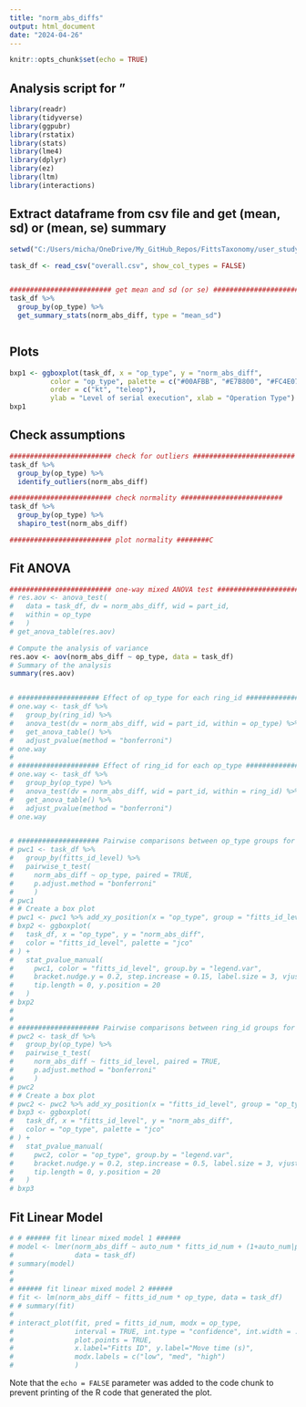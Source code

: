 ```yaml
---
title: "norm_abs_diffs"
output: html_document
date: "2024-04-26"
---
```


```r
knitr::opts_chunk$set(echo = TRUE)
```

## Analysis script for "

```r
library(readr)
library(tidyverse)
library(ggpubr)
library(rstatix)
library(stats)
library(lme4)
library(dplyr)
library(ez)
library(ltm)
library(interactions)
```


## Extract dataframe from csv file and get (mean, sd) or (mean, se) summary

```r

setwd("C:/Users/micha/OneDrive/My_GitHub_Repos/FittsTaxonomy/user_study_results/fitts_headers/")

task_df <- read_csv("overall.csv", show_col_types = FALSE)


######################### get mean and sd (or se) ######################### 
task_df %>%
  group_by(op_type) %>%
  get_summary_stats(norm_abs_diff, type = "mean_sd")



```

## Plots

```r

bxp1 <- ggboxplot(task_df, x = "op_type", y = "norm_abs_diff", 
          color = "op_type", palette = c("#00AFBB", "#E7B800", "#FC4E07"),
          order = c("kt", "teleop"),
          ylab = "Level of serial execution", xlab = "Operation Type")
bxp1

```


## Check assumptions

```r

######################### check for outliers ######################### 
task_df %>%
  group_by(op_type) %>%
  identify_outliers(norm_abs_diff)

######################### check normality ######################### 
task_df %>%
  group_by(op_type) %>%
  shapiro_test(norm_abs_diff)

######################### plot normality ########C


```


## Fit ANOVA

```r

######################### one-way mixed ANOVA test #########################  
# res.aov <- anova_test(
#   data = task_df, dv = norm_abs_diff, wid = part_id,
#   within = op_type
#   )
# get_anova_table(res.aov)

# Compute the analysis of variance
res.aov <- aov(norm_abs_diff ~ op_type, data = task_df)
# Summary of the analysis
summary(res.aov)


# #################### Effect of op_type for each ring_id #################### 
# one.way <- task_df %>%
#   group_by(ring_id) %>%
#   anova_test(dv = norm_abs_diff, wid = part_id, within = op_type) %>%
#   get_anova_table() %>%
#   adjust_pvalue(method = "bonferroni")
# one.way
# 
# #################### Effect of ring_id for each op_type #################### 
# one.way <- task_df %>%
#   group_by(op_type) %>%
#   anova_test(dv = norm_abs_diff, wid = part_id, within = ring_id) %>%
#   get_anova_table() %>%
#   adjust_pvalue(method = "bonferroni")
# one.way


# #################### Pairwise comparisons between op_type groups for each ring_id #################### 
# pwc1 <- task_df %>%
#   group_by(fitts_id_level) %>%
#   pairwise_t_test(
#     norm_abs_diff ~ op_type, paired = TRUE,
#     p.adjust.method = "bonferroni"
#     )
# pwc1
# # Create a box plot
# pwc1 <- pwc1 %>% add_xy_position(x = "op_type", group = "fitts_id_level")
# bxp2 <- ggboxplot(
#   task_df, x = "op_type", y = "norm_abs_diff", 
#   color = "fitts_id_level", palette = "jco"
# ) +
#   stat_pvalue_manual(
#     pwc1, color = "fitts_id_level", group.by = "legend.var",
#     bracket.nudge.y = 0.2, step.increase = 0.15, label.size = 3, vjust = 0.1,
#     tip.length = 0, y.position = 20
#   )
# bxp2
# 
# 
# #################### Pairwise comparisons between ring_id groups for each op_type #################### 
# pwc2 <- task_df %>%
#   group_by(op_type) %>%
#   pairwise_t_test(
#     norm_abs_diff ~ fitts_id_level, paired = TRUE,
#     p.adjust.method = "bonferroni"
#     )
# pwc2
# # Create a box plot
# pwc2 <- pwc2 %>% add_xy_position(x = "fitts_id_level", group = "op_type")
# bxp3 <- ggboxplot(
#   task_df, x = "fitts_id_level", y = "norm_abs_diff", 
#   color = "op_type", palette = "jco"
# ) +
#   stat_pvalue_manual(
#     pwc2, color = "op_type", group.by = "legend.var",
#     bracket.nudge.y = 0.2, step.increase = 0.5, label.size = 3, vjust = 0.1,
#     tip.length = 0, y.position = 20
#   )
# bxp3


```


## Fit Linear Model

```r

# # ###### fit linear mixed model 1 ######
# model <- lmer(norm_abs_diff ~ auto_num * fitts_id_num + (1+auto_num|part_id) + (1+fitts_id_num|part_id) + (1|part_id),
#               data = task_df)
# summary(model)
# 
# 
# ###### fit linear mixed model 2 ######
# fit <- lm(norm_abs_diff ~ fitts_id_num * op_type, data = task_df)
# # summary(fit)
# 
# interact_plot(fit, pred = fitts_id_num, modx = op_type, 
#               interval = TRUE, int.type = "confidence", int.width = .8,
#               plot.points = TRUE,
#               x.label="Fitts ID", y.label="Move time (s)", 
#               modx.labels = c("low", "med", "high")
#               )


```



Note that the `echo = FALSE` parameter was added to the code chunk to prevent printing of the R code that generated the plot.
